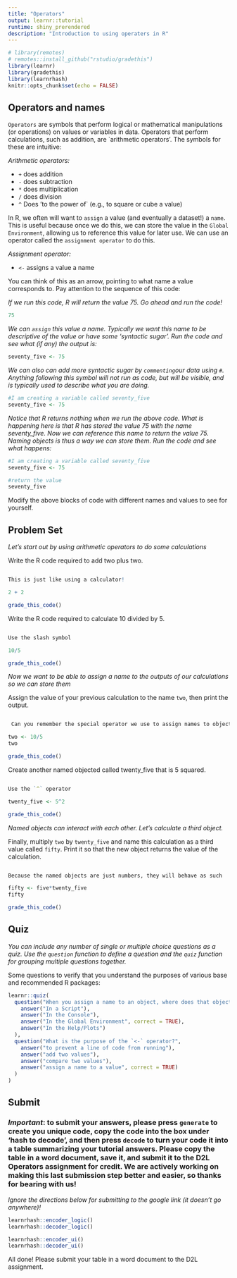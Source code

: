 ```yaml
---
title: "Operators"
output: learnr::tutorial
runtime: shiny_prerendered
description: "Introduction to using operaters in R"
---
```


```r
# library(remotes)
# remotes::install_github("rstudio/gradethis")
library(learnr)
library(gradethis)
library(learnrhash)
knitr::opts_chunk$set(echo = FALSE)
```

## Operators and names 

`Operators` are symbols that perform logical or mathematical manipulations (or operations) on values or variables in data. Operators that perform calculations, such as addition, are `arithmetic operators'. The symbols for these are intuitive:

*Arithmetic operators:*

* `+` does addition
* `-` does subtraction
* `*` does multiplication
* `/` does division
* `^` Does 'to the power of` (e.g., to square or cube a value)

In R, we often will want to `assign` a value (and eventually a dataset!) a `name`. This is useful because once we do this, we can store the value in the `Global Environment`, allowing us to reference this value for later use. We can use an operator called the `assignment operator` to do this.

*Assignment operator:*

* `<-` assigns a value a name

You can think of this as an arrow, pointing to what name a value corresponds to. Pay attention to the sequence of this code:

*If we run this code, R will return the value 75. Go ahead and run the code!*
```r

75

```

*We can `assign` this value a name. Typically we want this name to be descriptive of the value or have some 'syntactic sugar'. Run the code and see what (if any) the output is:*
```r

seventy_five <- 75

```

*We can also can add more syntactic sugar by `commenting`our data using `#`. Anything following this symbol will not run as code, but will be visible, and is typically used to describe what you are doing.*
```r

#I am creating a variable called seventy_five
seventy_five <- 75

```

*Notice that R returns nothing when we run the above code. What is happening here is that R has stored the value 75 with the name seventy_five. Now we can reference this name to return the value 75. Naming objects is thus a way we can store them. Run the code and see what happens:*
```r

#I am creating a variable called seventy_five
seventy_five <- 75

#return the value
seventy_five

```

Modify the above blocks of code with different names and values to see for yourself.

## Problem Set

*Let's start out by using arithmetic operators to do some calculations*

Write the R code required to add two plus two.

```r

```

```r

This is just like using a calculator!

```

```r

2 + 2

```

```r

grade_this_code()

```

Write the R code required to calculate 10 divided by 5.

```r



```

```r

Use the slash symbol

```

```r

10/5

```

```r

grade_this_code()

```

*Now we want to be able to assign a name to the outputs of our calculations so we can store them*

Assign the value of your previous calculation to the name `two`, then print the output.

```r



```

```r

 Can you remember the special operator we use to assign names to objects?

```

```r
two <- 10/5
two
```

```r

grade_this_code()

```

Create another named objected called twenty_five that is 5 squared.

```r



```

```r

Use the `^` operator 

```

```r

twenty_five <- 5^2

```

```r

grade_this_code()

```

*Named objects can interact with each other. Let's calculate a third object.*

Finally, multiply `two` by `twenty_five` and name this calculation as a third value called
`fifty`. Print it so that the new object returns the value of the calculation.

```r



```

```r

Because the named objects are just numbers, they will behave as such

```

```r

fifty <- five*twenty_five
fifty

```

```r

grade_this_code()

```

## Quiz

*You can include any number of single or multiple choice questions as a quiz. Use the `question` function to define a question and the `quiz` function for grouping multiple questions together.*

Some questions to verify that you understand the purposes of various base and recommended R packages:

```r
learnr::quiz(
  question("When you assign a name to an object, where does that object get stored?",
    answer("In a Script"),
    answer("In the Console"),
    answer("In the Global Environment", correct = TRUE),
    answer("In the Help/Plots")
  ),
  question("What is the purpose of the `<-` operator?",
    answer("to prevent a line of code from running"),
    answer("add two values"),
    answer("compare two values"),
    answer("assign a name to a value", correct = TRUE)
  )
)
```

## Submit

### *Important*: to submit your answers, please press `generate` to create you unique code, copy the code into the box under 'hash to decode', and then press `decode` to turn your code it into a table summarizing your tutorial answers. Please copy the table in a word document, save it, and submit it to the D2L Operators assignment for credit. We are actively working on making this last submission step better and easier, so thanks for bearing with us!

*Ignore the directions below for submitting to the google link (it doesn't go anywhere)!*

```r

learnrhash::encoder_logic()
learnrhash::decoder_logic()
```

```r
learnrhash::encoder_ui()
learnrhash::decoder_ui()
```

All done! Please submit your table in a word document to the D2L assignment.
